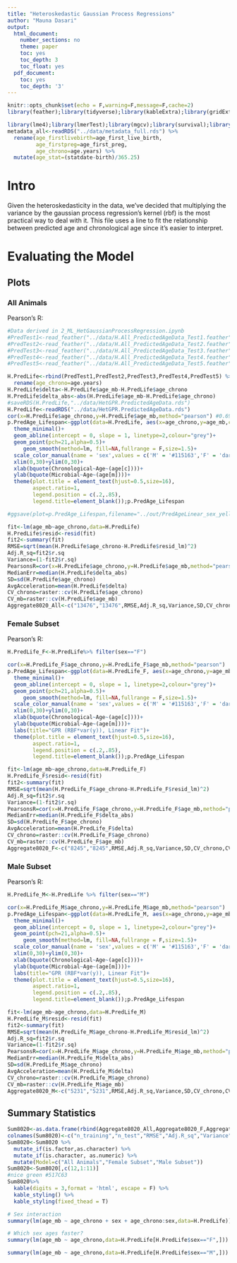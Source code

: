 ```yaml
---
title: "Heteroskedastic Gaussian Process Regressions"
author: "Mauna Dasari"
output:
  html_document:
    number_sections: no
    theme: paper
    toc: yes
    toc_depth: 3
    toc_float: yes
  pdf_document:
    toc: yes
    toc_depth: '3'
---
```


```r
knitr::opts_chunk$set(echo = F,warning=F,message=F,cache=2)
library(feather);library(tidyverse);library(kableExtra);library(gridExtra);

library(lme4);library(lmerTest);library(mgcv);library(survival);library(survminer);
metadata_all<-readRDS("../data/metadata_full.rds") %>% 
  rename(age_firstlivebirth=age_first_live_birth,
         age_firstpreg=age_first_preg,
         age_chrono=age.years) %>% 
  mutate(age_stat=(statdate-birth)/365.25)
```

# Intro

Given the heteroskedasticity in the data, we've decided that multiplying the variance by the gaussian process regression's kernel (rbf) is the most practical way to deal with it. This file uses a line to fit the relationship between predicted age and chronological age since it's easier to interpret. 


# Evaluating the Model {.tabset .tabset-pills}
## Plots {.tabset}
### All Animals
Pearson's R: 
```r
#Data derived in 2_ML_HetGaussianProcessRegression.ipynb
#PredTest1<-read_feather("../data/H.All_PredictedAgeData_Test1.feather") #corr age.years and mb = 0.6913309
#PredTest2<-read_feather("../data/H.All_PredictedAgeData_Test2.feather") #corr age.years and mb = 0.7007465
#PredTest3<-read_feather("../data/H.All_PredictedAgeData_Test3.feather") #corr age.years and mb = 0.7024963
#PredTest4<-read_feather("../data/H.All_PredictedAgeData_Test4.feather") #corr age.years and mb = 0.7029281
#PredTest5<-read_feather("../data/H.All_PredictedAgeData_Test5.feather") #corr age.years and mb = 0.6939718

H.PredLife<-rbind(PredTest1,PredTest2,PredTest3,PredTest4,PredTest5) %>% 
  rename(age_chrono=age.years)
H.PredLife$delta<-H.PredLife$age_mb-H.PredLife$age_chrono
H.PredLife$delta_abs<-abs(H.PredLife$age_mb-H.PredLife$age_chrono)
#saveRDS(H.PredLife,"../data/HetGPR.PredictedAgeData.rds")
H.PredLife<-readRDS("../data/HetGPR.PredictedAgeData.rds")
cor(x=H.PredLife$age_chrono,y=H.PredLife$age_mb,method="pearson") #0.6983195
p.PredAge_Lifespan<-ggplot(data=H.PredLife, aes(x=age_chrono,y=age_mb,color=sex))+
  theme_minimal()+
  geom_abline(intercept = 0, slope = 1, linetype=2,colour="grey")+
  geom_point(pch=21,alpha=0.5)+
     geom_smooth(method=lm, fill=NA,fullrange = F,size=1.5)+
  scale_color_manual(name = 'sex',values = c('M' = '#115163','F' = 'darkgoldenrod3'),labels = c('female', 'male'))+
  xlim(0,30)+ylim(0,30)+
  xlab(bquote(Chronological~Age~(age[c])))+
  ylab(bquote(Microbial~Age~(age[m])))+
  theme(plot.title = element_text(hjust=0.5,size=16),
        aspect.ratio=1,
        legend.position = c(.2,.85), 
        legend.title=element_blank());p.PredAge_Lifespan

#ggsave(plot=p.PredAge_Lifespan,filename="../out/PredAgeLinear_sex_yellowblue.tiff",dpi=200)

fit<-lm(age_mb~age_chrono,data=H.PredLife)
H.PredLife$resid<-resid(fit)
fit2<-summary(fit)
RMSE=sqrt(mean(H.PredLife$age_chrono-H.PredLife$resid_lm)^2)
Adj.R_sq=fit2$r.sq
Variance=(1-fit2$r.sq)
PearsonsR=cor(x=H.PredLife$age_chrono,y=H.PredLife$age_mb,method="pearson")
MedianErr=median(H.PredLife$delta_abs)
SD=sd(H.PredLife$age_chrono)
AvgAcceleration=mean(H.PredLife$delta)
CV_chrono=raster::cv(H.PredLife$age_chrono)
CV_mb=raster::cv(H.PredLife$age_mb)
Aggregate8020_All<-c("13476","13476",RMSE,Adj.R_sq,Variance,SD,CV_chrono,CV_mb,PearsonsR,MedianErr,AvgAcceleration)
```

### Female Subset
Pearson's R: 
```r
H.PredLife_F<-H.PredLife%>% filter(sex=="F")

cor(x=H.PredLife_F$age_chrono,y=H.PredLife_F$age_mb,method="pearson")
p.PredAge_Lifespan<-ggplot(data=H.PredLife_F, aes(x=age_chrono,y=age_mb,color=sex))+
  theme_minimal()+
  geom_abline(intercept = 0, slope = 1, linetype=2,colour="grey")+
  geom_point(pch=21,alpha=0.5)+
     geom_smooth(method=lm, fill=NA,fullrange = F,size=1.5)+
  scale_color_manual(name = 'sex',values = c('M' = '#115163','F' = 'darkgoldenrod3'),labels = c('female', 'male'))+
  xlim(0,30)+ylim(0,30)+
  xlab(bquote(Chronological~Age~(age[c])))+
  ylab(bquote(Microbial~Age~(age[m])))+
  labs(title="GPR (RBF*var(y)), Linear Fit")+
  theme(plot.title = element_text(hjust=0.5,size=16),
        aspect.ratio=1,
        legend.position = c(.2,.85), 
        legend.title=element_blank());p.PredAge_Lifespan

fit<-lm(age_mb~age_chrono,data=H.PredLife_F)
H.PredLife_F$resid<-resid(fit)
fit2<-summary(fit)
RMSE=sqrt(mean(H.PredLife_F$age_chrono-H.PredLife_F$resid_lm)^2)
Adj.R_sq=fit2$r.sq
Variance=(1-fit2$r.sq)
PearsonsR=cor(x=H.PredLife_F$age_chrono,y=H.PredLife_F$age_mb,method="pearson")
MedianErr=median(H.PredLife_F$delta_abs)
SD=sd(H.PredLife_F$age_chrono)
AvgAcceleration=mean(H.PredLife_F$delta)
CV_chrono=raster::cv(H.PredLife_F$age_chrono)
CV_mb=raster::cv(H.PredLife_F$age_mb)
Aggregate8020_F<-c("8245","8245",RMSE,Adj.R_sq,Variance,SD,CV_chrono,CV_mb,PearsonsR,MedianErr,AvgAcceleration)
```

### Male Subset
Pearson's R: 
```r
H.PredLife_M<-H.PredLife %>% filter(sex=="M")

cor(x=H.PredLife_M$age_chrono,y=H.PredLife_M$age_mb,method="pearson")
p.PredAge_Lifespan<-ggplot(data=H.PredLife_M, aes(x=age_chrono,y=age_mb,color=sex))+
  theme_minimal()+
  geom_abline(intercept = 0, slope = 1, linetype=2,colour="grey")+
  geom_point(pch=21,alpha=0.5)+
     geom_smooth(method=lm, fill=NA,fullrange = F,size=1.5)+
  scale_color_manual(name = 'sex',values = c('M' = '#115163','F' = 'darkgoldenrod3'),labels = c('male', 'female'))+
  xlim(0,30)+ylim(0,30)+
  xlab(bquote(Chronological~Age~(age[c])))+
  ylab(bquote(Microbial~Age~(age[m])))+
  labs(title="GPR (RBF*var(y)), Linear Fit")+
  theme(plot.title = element_text(hjust=0.5,size=16),
        aspect.ratio=1,
        legend.position = c(.2,.85), 
        legend.title=element_blank());p.PredAge_Lifespan

fit<-lm(age_mb~age_chrono,data=H.PredLife_M)
H.PredLife_M$resid<-resid(fit)
fit2<-summary(fit)
RMSE=sqrt(mean(H.PredLife_M$age_chrono-H.PredLife_M$resid_lm)^2)
Adj.R_sq=fit2$r.sq
Variance=(1-fit2$r.sq)
PearsonsR=cor(x=H.PredLife_M$age_chrono,y=H.PredLife_M$age_mb,method="pearson")
MedianErr=median(H.PredLife_M$delta_abs)
SD=sd(H.PredLife_M$age_chrono)
AvgAcceleration=mean(H.PredLife_M$delta)
CV_chrono=raster::cv(H.PredLife_M$age_chrono)
CV_mb=raster::cv(H.PredLife_M$age_mb)
Aggregate8020_M<-c("5231","5231",RMSE,Adj.R_sq,Variance,SD,CV_chrono,CV_mb,PearsonsR,MedianErr,AvgAcceleration)
```

## Summary Statistics
```r
Sum8020<-as.data.frame(rbind(Aggregate8020_All,Aggregate8020_F,Aggregate8020_M))
colnames(Sum8020)<-c("n_training","n_test","RMSE","Adj.R_sq","Variance","SD","CV_chrono","CV_mb","PearsonsR","MedianErr","AvgAcceleration")
Sum8020<-Sum8020 %>% 
  mutate_if(is.factor,as.character) %>% 
  mutate_if(is.character, as.numeric) %>% 
  mutate(Model=c("All Animals","Female Subset","Male Subset"))
Sum8020<-Sum8020[,c(12,1:11)]
#nice green #517C63
Sum8020%>% 
  kable(digits = 3,format = 'html', escape = F) %>%
  kable_styling() %>% 
  kable_styling(fixed_thead = T) 

# Sex interaction 
summary(lm(age_mb ~ age_chrono + sex + age_chrono:sex,data=H.PredLife))

# Which sex ages faster? 
summary(lm(age_mb ~ age_chrono,data=H.PredLife[H.PredLife$sex=="F",]))

summary(lm(age_mb ~ age_chrono,data=H.PredLife[H.PredLife$sex=="M",]))
```

